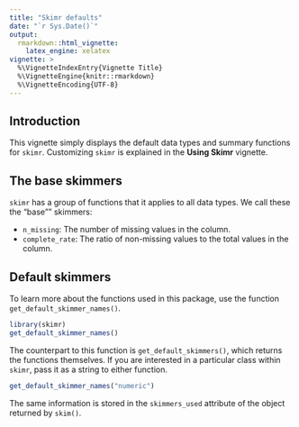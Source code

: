 ```yaml
---
title: "Skimr defaults"
date: "`r Sys.Date()`"
output: 
  rmarkdown::html_vignette:
    latex_engine: xelatex
vignette: >
  %\VignetteIndexEntry{Vignette Title}
  %\VignetteEngine{knitr::rmarkdown}
  %\VignetteEncoding{UTF-8}
---
```


## Introduction

This vignette simply displays the default data types and summary functions for
`skimr`. Customizing `skimr` is explained in the **Using Skimr** vignette.

## The base skimmers

`skimr` has a group of functions that it applies to all data types. We call
these the "base"" skimmers:

*  `n_missing`: The number of missing values in the column.
*  `complete_rate`: The ratio of non-missing values to the total values in the
   column.

## Default skimmers

To learn more about the functions used in this package, use the function
`get_default_skimmer_names()`.

```r
library(skimr)
get_default_skimmer_names()
```

The counterpart to this function is `get_default_skimmers()`, which returns the
functions themselves. If you are interested in a particular class within
`skimr`, pass it as a string to either function.

```r
get_default_skimmer_names("numeric")
```

The same information is stored in the `skimmers_used` attribute of the object
returned by `skim()`.
